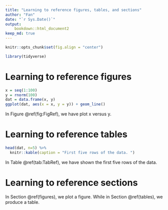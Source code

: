 ```yaml
---
title: "Learning to reference figures, tables, and sections"
author: "Fan"
date: "`r Sys.Date()`"
output: 
    bookdown::html_document2
keep_md: true
---
```


```r
knitr::opts_chunk$set(fig.align = "center")
```

```r
library(tidyverse)
```

# Learning to reference figures {#figures}

```r
x = seq(1:100)
y = rnorm(100)
dat = data.frame(x, y)
ggplot(dat, aes(x = x, y = y)) + geom_line()
```

In Figure \@ref(fig:FigRef), we have plot x versus y.

# Learning to reference tables {#tables}

```r
head(dat, n=5) %>% 
  knitr::kable(caption = "First five rows of the data. ")
```

In Table \@ref(tab:TabRef), we have shown the first five rows of the data. 

# Learning to reference sections

In Section \@ref(figures), we plot a figure. While in Section \@ref(tables), we produce a table. 